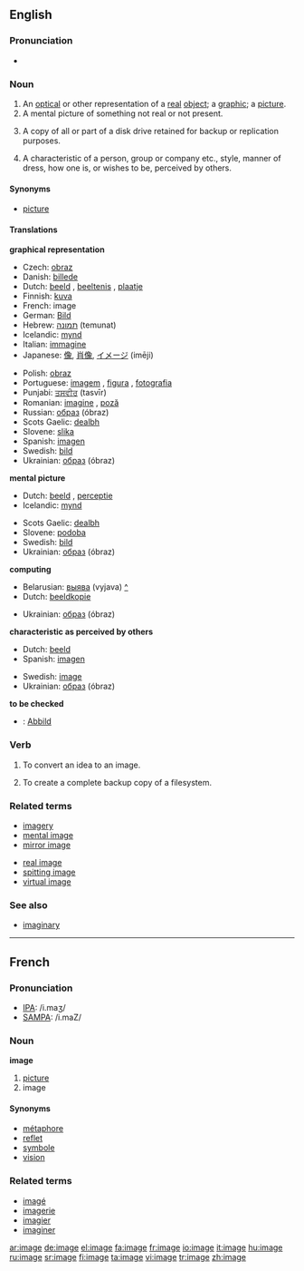{{wikipedia}}
==English==

===Pronunciation===
*{{audio|en-us-image.ogg|Audio (US)}}


===Noun===
{{en-noun}}

# An [[optical]] or other representation of a [[real]] [[object]]; a [[graphic]]; a [[picture]].
# A mental picture of something not real or not present.
# {{computing}} A copy of all or part of a disk drive retained for backup or replication purposes.
# A characteristic of a person, group or company etc., style, manner of dress, how one is, or wishes to be, perceived by others.

====Synonyms====
* [[picture]]

====Translations====
'''graphical representation'''
{{top}}
*Czech: [[obraz]] {{m}}
*Danish: [[billede]]
*Dutch: [[beeld]] {{f}}, [[beeltenis]] {{f}}, [[plaatje]] {{n}}
*Finnish: [[kuva]]
*French: image {{f}}
*German: [[Bild]] {{n}}
*Hebrew: [[תמונה]] (temunat) {{f}}
*Icelandic: [[mynd]] {{f}}
*Italian: [[immagine]] {{f}}
*Japanese: [[像]], [[肖像]], [[イメージ]] (imēji)
{{mid}}
*Polish: [[obraz]] {{m}}
*Portuguese: [[imagem]] {{f}}, [[figura]] {{f}}, [[fotografia]] {{f}}
*Punjabi: [[ਤਸਵੀਰ]] (tasvīr)
*Romanian: [[imagine]] {{f}}, [[poză]] {{f}}
*Russian: [[образ]] (óbraz) {{m}}
*Scots Gaelic: [[dealbh]] {{mf}}
*Slovene: [[slika]] {{f}}
*Spanish: [[imagen]] {{f}}
*Swedish: [[bild]] {{c}}
*Ukrainian: [[образ]] (óbraz) {{m}}
{{bottom}}

'''mental picture'''
{{top}}
*Dutch: [[beeld]] {{n}}, [[perceptie]] {{f}}
*Icelandic: [[mynd]] {{f}}
{{mid}}
*Scots Gaelic: [[dealbh]] {{mf}}
*Slovene: [[podoba]] {{f}}
*Swedish: [[bild]] {{c}}
*Ukrainian: [[образ]] (óbraz) {{m}}
{{bottom}}

'''computing'''
{{top}}
*Belarusian: [[выява]] (vyjava) {{f}} [[:be:выява|^]]
*Dutch: [[beeldkopie]] {{f}}
{{mid}}
*Ukrainian: [[образ]] (óbraz) {{m}}
{{bottom}}

'''characteristic as perceived by others'''
{{top}}
*Dutch: [[beeld]] {{n}}
*Spanish: [[imagen]] {{f}}
{{mid}}
*Swedish: [[image]] {{c}}
*Ukrainian: [[образ]] (óbraz) {{m}}
{{bottom}}

'''to be checked'''
*{{ttbc|German}}: [[Abbild]] {{n}}

===Verb===
{{en-verb|imag|ing}}

# {{cattag|computing}} To convert an idea to an image.
# {{cattag|computing}} To create a complete backup copy of a filesystem.

===Related terms===
{{top}}
*[[imagery]]
*[[mental image]]
*[[mirror image]]
{{mid}}
*[[real image]]
*[[spitting image]]
*[[virtual image]]
{{bottom}}

===See also===
*[[imaginary]]

----

==French==

===Pronunciation===
*[[w:IPA|IPA]]: /i.maʒ/
*[[w:SAMPA|SAMPA]]: /i.maZ/

===Noun===
'''image''' {{f}}

# [[picture]]
# image

====Synonyms====
*[[métaphore]]
*[[reflet]]
*[[symbole]]
*[[vision]]

===Related terms===
*[[imagé]]
*[[imagerie]]
*[[imagier]]
*[[imaginer]]

[[ar:image]]
[[de:image]]
[[el:image]]
[[fa:image]]
[[fr:image]]
[[io:image]]
[[it:image]]
[[hu:image]]
[[ru:image]]
[[sr:image]]
[[fi:image]]
[[ta:image]]
[[vi:image]]
[[tr:image]]
[[zh:image]]